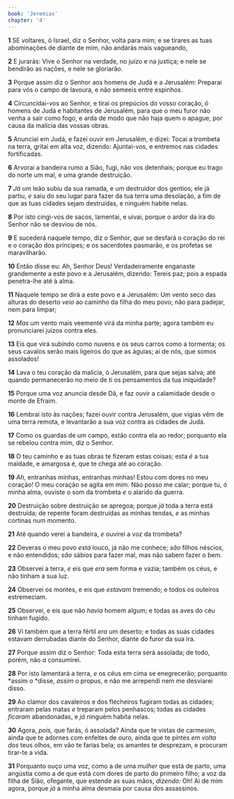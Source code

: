 ```yaml
---
book: 'Jeremias'
chapter: '4'
---
```


**1** SE voltares, ó Israel, diz o Senhor, volta para mim; e se tirares as tuas abominações de diante de mim, não andarás mais vagueando,

**2** E jurarás: Vive o Senhor na verdade, no juízo e na justiça; e nele se bendirão as nações, e nele se gloriarão.

**3** Porque assim diz o Senhor aos homens de Judá e a Jerusalém: Preparai para vós o campo de lavoura, e não semeeis entre espinhos.

**4** Circuncidai-vos ao Senhor, e tirai os prepúcios do vosso coração, ó homens de Judá e habitantes de Jerusalém, para que o meu furor não venha a sair como fogo, e arda de modo que não haja quem o apague, por causa da malícia das vossas obras.

**5** Anunciai em Judá, e fazei ouvir em Jerusalém, e dizei: Tocai a trombeta na terra, gritai em alta voz, dizendo: Ajuntai-vos, e entremos nas cidades fortificadas.

**6** Arvorai a bandeira rumo a Sião, fugi, não vos detenhais; porque eu trago do norte um mal, e uma grande destruição.

**7** _Já_ um leão subiu da sua ramada, e um destruidor dos gentios; ele já partiu, _e_ saiu do seu lugar para fazer da tua terra uma desolação, a fim de que as tuas cidades sejam destruídas, e ninguém habite nelas.

**8** Por isto cingi-vos de sacos, lamentai, e uivai, porque o ardor da ira do Senhor não se desviou de nós.

**9** E sucederá naquele tempo, diz o Senhor, _que_ se desfará o coração do rei e o coração dos príncipes; e os sacerdotes pasmarão, e os profetas se maravilharão.

**10** Então disse eu: Ah, Senhor Deus! Verdadeiramente enganaste grandemente a este povo e a Jerusalém, dizendo: Tereis paz; pois a espada penetra-lhe até à alma.

**11** Naquele tempo se dirá a este povo e a Jerusalém: Um vento seco das alturas do deserto _veio_ ao caminho da filha do meu povo; não para padejar, nem para limpar;

**12** _Mas_ um vento mais veemente virá da minha parte; agora também eu pronunciarei juízos contra eles.

**13** Eis que virá subindo como nuvens e os seus carros como a tormenta; os seus cavalos serão mais ligeiros do que as águias; ai de nós, que somos assolados!

**14** Lava o teu coração da malícia, ó Jerusalém, para que sejas salva; até quando permanecerão no meio de ti os pensamentos da tua iniquidade?

**15** Porque uma voz anuncia desde Dã, e faz ouvir a calamidade desde o monte de Efraim.

**16** Lembrai isto às nações; fazei ouvir contra Jerusalém, _que_ vigias vêm de uma terra remota, e levantarão a sua voz contra as cidades de Judá.

**17** Como os guardas de um campo, estão contra ela ao redor; porquanto ela se rebelou contra mim, diz o Senhor.

**18** O teu caminho e as tuas obras te fizeram estas coisas; esta _é_ a tua maldade, e amargosa é, que te chega até ao coração.

**19** _Ah,_ entranhas minhas, entranhas minhas! Estou com dores no meu coração! O meu coração se agita em mim. Não posso me calar; porque tu, ó minha alma, ouviste o som da trombeta _e_ o alarido da guerra.

**20** Destruição sobre destruição se apregoa; porque _já_ toda a terra está destruída; de repente foram destruídas as minhas tendas, _e_ as minhas cortinas num momento.

**21** Até quando verei a bandeira, _e_ ouvirei a voz da trombeta?

**22** Deveras o meu povo _está_ louco, já não me conhece; _são_ filhos néscios, e não entendidos; _são_ sábios para fazer mal, mas não sabem fazer o bem.

**23** Observei a terra, _e_ eis que _era_ sem forma e vazia; também os céus, e não tinham a sua luz.

**24** Observei os montes, e eis que _estavam_ tremendo; e todos os outeiros estremeciam.

**25** Observei, e eis que não _havia_ homem algum; e todas as aves do céu tinham fugido.

**26** Vi também que a terra fértil _era_ um deserto; e todas as suas cidades estavam derrubadas diante do Senhor, diante do furor da sua ira.

**27** Porque assim diz o Senhor: Toda esta terra será assolada; de todo, porém, não _a_ consumirei.

**28** Por isto lamentará a terra, _e_ os céus em cima se enegrecerão; porquanto *assim o *disse, _assim o_ propus, e não me arrependi nem me desviarei disso.

**29** Ao clamor dos cavaleiros e dos flecheiros fugiram todas as cidades; entraram pelas matas _e_ treparam pelos penhascos; todas as cidades _ficaram_ abandonadas, e _já_ ninguém habita nelas.

**30** Agora, _pois,_ que farás, ó assolada? Ainda que te vistas de carmesim, ainda que te adornes com enfeites de ouro, ainda que te pintes _em volta dos_ teus olhos, em vão te farias bela; os amantes te desprezam, e procuram tirar-te a vida.

**31** Porquanto ouço uma voz, como a de uma _mulher_ que está de parto, uma angústia como a de que está com dores de parto do primeiro filho; a voz da filha de Sião, ofegante, que estende as suas mãos, _dizendo:_ Oh! Ai de mim agora, porque _já_ a minha alma desmaia por causa dos assassinos.
